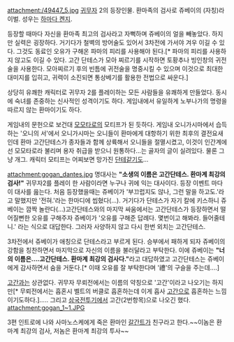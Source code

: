 attachment:/49447_5.jpg
[[귀무자]] 2의 등장인물. 환마족의 검사로 쥬베이의 (자칭)라이벌. 성우는 [[하마다 켄지]].

등장할 때마다 자신을 환마족 최고의 검사라고 자뻑하며 쥬베이의 얼을 빼놓았다. 하지만 실력은 굉장하다. 거기다가 철벽의 방어술도 있어서 3차전에 가서야 겨우 이길 수 있다. 그것도 동료인 오유가 구해온 파마의 피리를 사용해야 된다.[* 파마의 피리를 사용하지 않고도 이길 수 있다. 고간 단테스가 모아 찌르기를 시작하면 토황추나 빙인창의 귀전술을 사용한다. 모아찌르기 후의 빈틈에 귀전술을 명중시킬 수 있으며 이것으로 최대한 대미지를 입히고, 귀력이 소진되면 통상베기를 활용한 전법으로 싸운다.]

상당히 유쾌한 캐릭터로 귀무자 2를 플레이하는 모든 사람들을 유쾌하게 만들었다. 동시에 숙녀를 존중하는 신사적인 성격이기도 하다. 게임내에서 유일하게 노부나가의 명령을 따르지 않는 환마이기도 하다.

게임내의 문헌으로 보건대 [[모모타로]]의 모티프가 된 듯하다. 게임내 오니가시마에서 습득하는 '오니의 서'에서 오니가시마는 오니들이 환마에게 대항하기 위한 최후의 결전요새인데 환마 고간단테스가 종자들과 함께 상륙해서 오니들을 절멸시켰고, 이것이 인간계에선 모모타로라 불리며 용자 취급을 받으니 원통하다...는 골자의 글이 실려있다. 물론 그냥 개그. 캐릭터 모티프는 어찌보면 망가진 [[단테]]같기도...

attachment:gogan_dantes.jpg
명대사는 '''"소생의 이름은 고간단테스. 환마계 최강의 검사!"''' 귀무자2를 플레이 한 사람이라면 누구나 귀에 익는 대사이다. 등장 이벤트 마다 이 대사를 읊는다. 처음 등장했을때는 쥬베이가 '부끄럽지도 않나, 그런 말을 하고도.'라고 말했지만 '전혀.'라는 한마디에 씹혔다(…). 거기다가 단테스가 자기 칼에 키스하니 쥬베이는 깜짝 놀란다(...)고간단테스와의 마지막 싸움에서는 고간단테스가 등장하면서 떨어질뻔한 오유를 구해주자 쥬베이가 '오유를 구해준 답례다. 몇번이고 해봐라. 들어줄테니.' 라는 식으로 대답한다. 그러자 사양하지 않고 다시 한번 외치는 고간단테스. 

3차전에서 쥬베이가 애칭으로 단테스라고 부르게 된다. 승부에서 패하게 되자 쥬베이의 강함을 칭찬하면서 마지막으로 자신의 이름을 불러달라고 부탁한다. 이에 쥬베이는 '''"너의 이름은....고간단테스. 환마계 최강의 검사다."'''라고 대답하였고 고간단테스는 쥬베이에게 감사하면서 숨을 거둔다.[* 이때 오유를 잘 부탁한다며 '禮'의 구슬을 주는데....] 

[[고간]]과는 상관없다. 귀무자 무뢰전에서는 이름의 약칭으로 '고간'이라고 나오기는 하지만[* 무뢰전에서는 흡혼시 벨트의 버클로 흡혼하는데 이게 흡사 [[고간]]으로 흡혼하는 느낌이기도하다.]..... 그리고 [[삼국전투기]]에서 고간(2번항목)으로 나오긴 했다.
attachment:gogan_1~1.JPG

3편 인트로에 나와 사마노스케에게 죽은 환마인 [[갈간트]]가 친구라고 한다.~~이놈은 환마계 최강의 검사, 저놈은 환마계 최강의 투사~~
